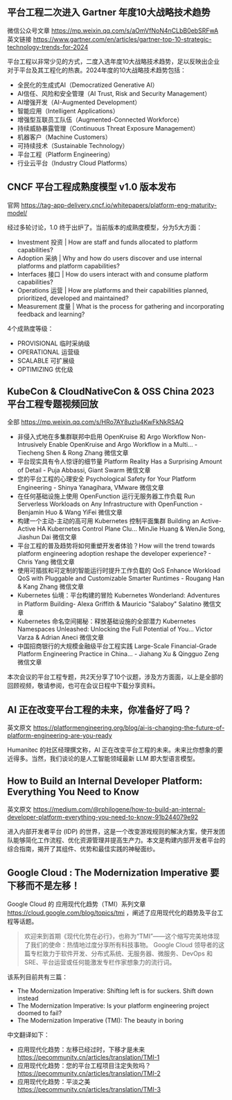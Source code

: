 ## 平台工程二次进入 Gartner 年度10大战略技术趋势

微信公众号文章 https://mp.weixin.qq.com/s/aOmVfNoN4nCLbB0ebSRFwA
英文链接 https://www.gartner.com/en/articles/gartner-top-10-strategic-technology-trends-for-2024

平台工程以非常少见的方式，二度入选年度10大战略技术趋势，足以反映出企业对于平台及其工程化的热衷。2024年度的10大战略技术趋势包括：

- 全民化的生成式AI（Democratized Generative AI）
- AI信任、风险和安全管理（AI Trust, Risk and Security Management）
- AI增强开发（AI-Augmented Development）
- 智能应用（Intelligent Applications）
- 增强型互联员工队伍（Augmented-Connected Workforce）
- 持续威胁暴露管理（Continuous Threat Exposure Management）
- 机器客户（Machine Customers）
- 可持续技术（Sustainable Technology）
- 平台工程（Platform Engineering）
- 行业云平台（Industry Cloud Platforms）


## CNCF 平台工程成熟度模型 v1.0 版本发布

官网 https://tag-app-delivery.cncf.io/whitepapers/platform-eng-maturity-model/ 

经过多轮讨论，1.0 终于出炉了。当前版本的成熟度模型，分为5大方面：

- Investment 投资 | How are staff and funds allocated to platform capabilities?
- Adoption 采纳 | Why and how do users discover and use internal platforms and platform capabilities?
- Interfaces 接口 | How do users interact with and consume platform capabilities?
- Operations 运营 | How are platforms and their capabilities planned, prioritized, developed and maintained?
- Measurement 度量 | What is the process for gathering and incorporating feedback and learning?

4个成熟度等级：
- PROVISIONAL 临时采纳级
- OPERATIONAL 运营级
- SCALABLE 可扩展级
- OPTIMIZING 优化级


## KubeCon & CloudNativeCon & OSS China 2023 平台工程专题视频回放

全部 https://mp.weixin.qq.com/s/HRo7AY8uzlu4KwFkNkRSAQ

- 非侵入式地在多集群联邦中启用 OpenKruise 和 Argo Workflow Non-Intrusively Enable OpenKruise and Argo Workflow in a Multi... - Tiecheng Shen & Rong Zhang 微信文章
- 平台现实具有令人惊讶的细节量 Platform Reality Has a Surprising Amount of Detail - Puja Abbassi, Giant Swarm 微信文章
- 您的平台工程的心理安全 Psychological Safety for Your Platform Engineering - Shinya Yanagihara, VMware 微信文章
- 在任何基础设施上使用 OpenFunction 运行无服务器工作负载 Run Serverless Workloads on Any Infrastructure with OpenFunction - Benjamin Huo & Wang YiFei 微信文章
- 构建一个主动-主动的高可用 Kubernetes 控制平面集群 Building an Active-Active HA Kubernetes Control Plane Clu... MinJie Huang & WenJie Song, Jiashun Dai 微信文章
- 平台工程的普及趋势将如何重塑开发者体验？How will the trend towards platform engineering adoption reshape the developer experience? - Chris Yang  微信文章
- 使用可插拔和可定制的智能运行时提升工作负载的 QoS Enhance Workload QoS with Pluggable and Customizable Smarter Runtimes - Rougang Han & Kang Zhang 微信文章
- Kubernetes 仙境：平台构建的冒险 Kubernetes Wonderland: Adventures in Platform Building- Alexa Griffith & Mauricio "Salaboy" Salatino 微信文章
- Kubernetes 命名空间揭秘：释放基础设施的全部潜力 Kubernetes Namespaces Unleashed: Unlocking the Full Potential of You... Victor Varza & Adrian Aneci 微信文章
- 中国招商银行的大规模金融级平台工程实践 Large-Scale Financial-Grade Platform Engineering Practice in China... - Jiahang Xu & Qingguo Zeng 微信文章

本次会议的平台工程专题，共2天分享了10个议题，涉及方方面面，以上是全部的回顾视频，敬请参阅，也可在会议日程中下载分享资料。



## AI 正在改变平台工程的未来，你准备好了吗？

英文原文 https://platformengineering.org/blog/ai-is-changing-the-future-of-platform-engineering-are-you-ready

Humanitec 的社区经理撰文称，AI 正在改变平台工程的未来。未来比你想象的要近得多。当然，我们谈论的是人工智能领域最新 LLM 即大型语言模型。


## How to Build an Internal Developer Platform: Everything You Need to Know

英文原文 https://medium.com/@rphilogene/how-to-build-an-internal-developer-platform-everything-you-need-to-know-91b244079e92

进入内部开发者平台 (IDP) 的世界，这是一个改变游戏规则的解决方案，使开发团队能够简化工作流程、优化资源管理并提高生产力。本文是构建内部开发者平台的综合指南，揭开了其组件、优势和最佳实践的神秘面纱。


## Google Cloud : The Modernization Imperative 要下移而不是左移！

Google Cloud 的 应用现代化趋势（TMI）系列文章 https://cloud.google.com/blog/topics/tmi ，阐述了应用现代化的趋势及平台工程等话题。 

> 欢迎来到首期《现代化势在必行》，也称为“TMI”——这个缩写完美地体现了我们的使命：热情地过度分享所有科技事物。 Google Cloud 领导者的这篇专栏致力于软件开发、分布式系统、无服务器、微服务、DevOps 和 SRE、平台运营或任何能激发专栏作家想象力的流行词。

该系列目前共有三篇：
- The Modernization Imperative: Shifting left is for suckers. Shift down instead
- The Modernization Imperative: Is your platform engineering project doomed to fail?
- The Modernization Imperative (TMI): The beauty in boring

中文翻译如下：
- 应用现代化趋势：左移已经过时，下移才是未来 https://pecommunity.cn/articles/translation/TMI-1
- 应用现代化趋势：您的平台工程项目注定失败吗？ https://pecommunity.cn/articles/translation/TMI-2
- 应用现代化趋势：平淡之美 https://pecommunity.cn/articles/translation/TMI-3 

